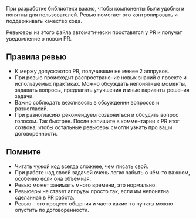 При разработке библиотеки важно, чтобы компоненты были удобны и понятны для пользователей. Ревью помогает это контролировать и поддерживать качество кода.

Ревьюеры из этого файла автоматически проставятся у PR и получат уведомление о новом PR.

## Правила ревью

- К мержу допускаются PR, получившие не менее 2 аппрувов.
- При ревью происходит распространение новых знаний о проекте и используемых практиках. Можно обсуждать непонятные моменты, задавать вопросы, предлагать улучшения и иные варианты решения задачи.
- Важно соблюдать вежливость в обсуждении вопросов и разногласий.
- При разногласиях рекомендуем созвониться и обсудить вопрос голосом. Так быстрее. После напишите в комментарии к PR итог созвона, чтобы остальные ревьюеры смогли узнать про ваши договоренности.

## Помните

- Читать чужой код всегда сложнее, чем писать свой.
- При работе над своей задачей очень легко забыть о чём-то важном, особенно если она объёмная.
- Ревью может занимать много времени, это нормально.
- Ревьюеры не ставят аппрувы просто так, если им непонятна сделанная в PR работа.
- Ревью – это процесс общения и часто какие-то пункты можно опустить по договоренности.
